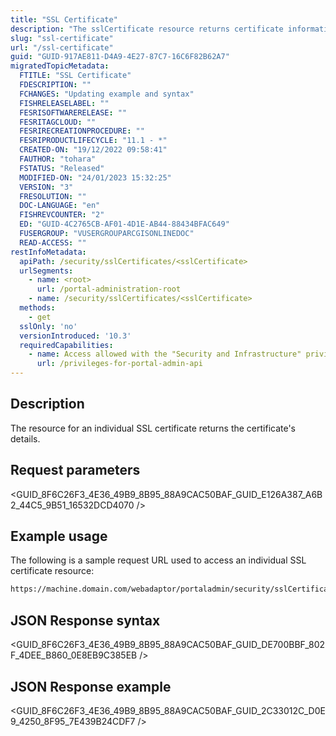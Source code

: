 ```yaml
---
title: "SSL Certificate"
description: "The sslCertificate resource returns certificate information for a specific SSL Certificate."
slug: "ssl-certificate"
url: "/ssl-certificate"
guid: "GUID-917AE811-D4A9-4E27-87C7-16C6F82B62A7"
migratedTopicMetadata:
  FTITLE: "SSL Certificate"
  FDESCRIPTION: ""
  FCHANGES: "Updating example and syntax"
  FISHRELEASELABEL: ""
  FESRISOFTWARERELEASE: ""
  FESRITAGCLOUD: ""
  FESRIRECREATIONPROCEDURE: ""
  FESRIPRODUCTLIFECYCLE: "11.1 - *"
  CREATED-ON: "19/12/2022 09:58:41"
  FAUTHOR: "tohara"
  FSTATUS: "Released"
  MODIFIED-ON: "24/01/2023 15:32:25"
  VERSION: "3"
  FRESOLUTION: ""
  DOC-LANGUAGE: "en"
  FISHREVCOUNTER: "2"
  ED: "GUID-4C2765CB-AF01-4D1E-AB44-88434BFAC649"
  FUSERGROUP: "VUSERGROUPARCGISONLINEDOC"
  READ-ACCESS: ""
restInfoMetadata:
  apiPath: /security/sslCertificates/<sslCertificate>
  urlSegments:
    - name: <root>
      url: /portal-administration-root
    - name: /security/sslCertificates/<sslCertificate>
  methods:
    - get
  sslOnly: 'no'
  versionIntroduced: '10.3'
  requiredCapabilities:
    - name: Access allowed with the "Security and Infrastructure" privilege
      url: /privileges-for-portal-admin-api
---
```



## Description

The resource for an individual SSL certificate returns the certificate's details.

## Request parameters

<GUID_8F6C26F3_4E36_49B9_8B95_88A9CAC50BAF_GUID_E126A387_A6B2_44C5_9B51_16532DCD4070 />


## Example usage

The following is a sample request URL used to access an individual SSL certificate resource:

```markdown
https://machine.domain.com/webadaptor/portaladmin/security/sslCertificates/myCert?f=pjson
```

## JSON Response syntax

<GUID_8F6C26F3_4E36_49B9_8B95_88A9CAC50BAF_GUID_DE700BBF_802F_4DEE_B860_0E8EB9C385EB />

## JSON Response example

<GUID_8F6C26F3_4E36_49B9_8B95_88A9CAC50BAF_GUID_2C33012C_D0E9_4250_8F95_7E439B24CDF7 />
